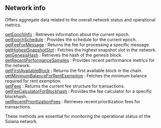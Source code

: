 
<Meta
  title="Solana network info| dRPC"
/>

## Network info

Offers aggregate data related to the overall network status and operational metrics.

[getEpochInfo](/solana-api/networkinfo/getEpochInfo) : Retrieves information about the current epoch. \
[getEpochSchedule](/solana-api/networkinfo/getEpochSchedule) : Provides the schedule for the current epoch. \
[getFeeForMessage](/solana-api/networkinfo/getFeeForMessage) : Returns the fee for processing a specific message. \
[getHighestSnapshotSlot](/solana-api/networkinfo/getHighestSnapshotSlot) : Fetches the highest snapshot slot in the network. \
[getGenesisHash](/solana-api/networkinfo/getGenesisHash) : Retrieves the hash of the genesis block. \
[getRecentPerformanceSamples](/solana-api/networkinfo/getRecentPerformanceSamples) : Provides recent performance metrics for the network. \
[getFirstAvailableBlock](/solana-api/networkinfo/getFirstAvailableBlock) : Returns the first available block in the chain. \
[getMinimumBalanceForRentExemption](/solana-api/networkinfo/getMinimumBalanceForRentExemption) : Fetches the minimum balance required for rent exemption. \
[getFees](/solana-api/networkinfo/getFees) : Returns the current fee structure for transactions. \
[getFeeCalculatorForBlockhash](/solana-api/networkinfo/getFeeCalculatorForBlockhash) : Provides the fee calculator for a specific blockhash. \
[getRecentPrioritizationFees](/solana-api/networkinfo/getRecentPrioritizationFees) : Retrieves recent prioritization fees for transactions.

These methods are essential for monitoring the operational status of the Solana network.

<Space h={16} />
<GetStarted />
